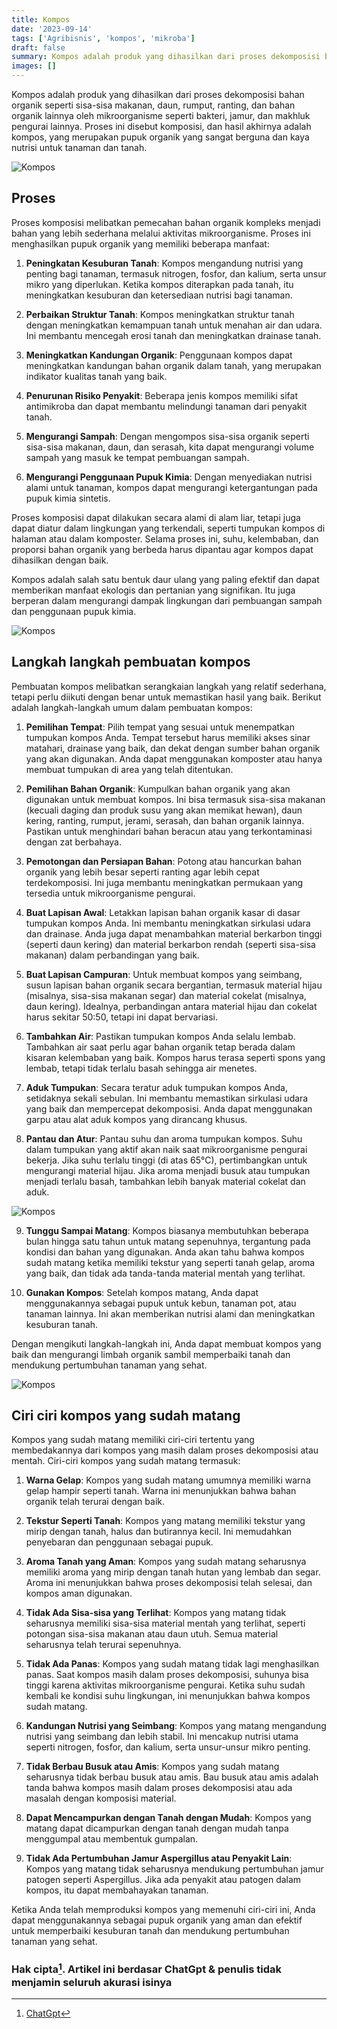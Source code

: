 ```yaml
---
title: Kompos
date: '2023-09-14'
tags: ['Agribisnis', 'kompos', 'mikroba']
draft: false
summary: Kompos adalah produk yang dihasilkan dari proses dekomposisi bahan organik seperti sisa-sisa makanan, daun, rumput, ranting, dan bahan organik lainnya oleh mikroorganisme seperti bakteri, jamur, dan makhluk pengurai lainnya.
images: []
---
```


Kompos adalah produk yang dihasilkan dari proses dekomposisi bahan organik seperti sisa-sisa makanan, daun, rumput, ranting, dan bahan organik lainnya oleh mikroorganisme seperti bakteri, jamur, dan makhluk pengurai lainnya. Proses ini disebut komposisi, dan hasil akhirnya adalah kompos, yang merupakan pupuk organik yang sangat berguna dan kaya nutrisi untuk tanaman dan tanah.

![Kompos](/static/images/agribisnis/kompos.jpg)

## Proses

Proses komposisi melibatkan pemecahan bahan organik kompleks menjadi bahan yang lebih sederhana melalui aktivitas mikroorganisme. Proses ini menghasilkan pupuk organik yang memiliki beberapa manfaat:

1. **Peningkatan Kesuburan Tanah**: Kompos mengandung nutrisi yang penting bagi tanaman, termasuk nitrogen, fosfor, dan kalium, serta unsur mikro yang diperlukan. Ketika kompos diterapkan pada tanah, itu meningkatkan kesuburan dan ketersediaan nutrisi bagi tanaman.

2. **Perbaikan Struktur Tanah**: Kompos meningkatkan struktur tanah dengan meningkatkan kemampuan tanah untuk menahan air dan udara. Ini membantu mencegah erosi tanah dan meningkatkan drainase tanah.

3. **Meningkatkan Kandungan Organik**: Penggunaan kompos dapat meningkatkan kandungan bahan organik dalam tanah, yang merupakan indikator kualitas tanah yang baik.

4. **Penurunan Risiko Penyakit**: Beberapa jenis kompos memiliki sifat antimikroba dan dapat membantu melindungi tanaman dari penyakit tanah.

5. **Mengurangi Sampah**: Dengan mengompos sisa-sisa organik seperti sisa-sisa makanan, daun, dan serasah, kita dapat mengurangi volume sampah yang masuk ke tempat pembuangan sampah.

6. **Mengurangi Penggunaan Pupuk Kimia**: Dengan menyediakan nutrisi alami untuk tanaman, kompos dapat mengurangi ketergantungan pada pupuk kimia sintetis.

Proses komposisi dapat dilakukan secara alami di alam liar, tetapi juga dapat diatur dalam lingkungan yang terkendali, seperti tumpukan kompos di halaman atau dalam komposter. Selama proses ini, suhu, kelembaban, dan proporsi bahan organik yang berbeda harus dipantau agar kompos dapat dihasilkan dengan baik.

Kompos adalah salah satu bentuk daur ulang yang paling efektif dan dapat memberikan manfaat ekologis dan pertanian yang signifikan. Itu juga berperan dalam mengurangi dampak lingkungan dari pembuangan sampah dan penggunaan pupuk kimia.

![Kompos](/static/images/agribisnis/kompos1.jpg)

## Langkah langkah pembuatan kompos

Pembuatan kompos melibatkan serangkaian langkah yang relatif sederhana, tetapi perlu diikuti dengan benar untuk memastikan hasil yang baik. Berikut adalah langkah-langkah umum dalam pembuatan kompos:

1. **Pemilihan Tempat**: Pilih tempat yang sesuai untuk menempatkan tumpukan kompos Anda. Tempat tersebut harus memiliki akses sinar matahari, drainase yang baik, dan dekat dengan sumber bahan organik yang akan digunakan. Anda dapat menggunakan komposter atau hanya membuat tumpukan di area yang telah ditentukan.

2. **Pemilihan Bahan Organik**: Kumpulkan bahan organik yang akan digunakan untuk membuat kompos. Ini bisa termasuk sisa-sisa makanan (kecuali daging dan produk susu yang akan memikat hewan), daun kering, ranting, rumput, jerami, serasah, dan bahan organik lainnya. Pastikan untuk menghindari bahan beracun atau yang terkontaminasi dengan zat berbahaya.

3. **Pemotongan dan Persiapan Bahan**: Potong atau hancurkan bahan organik yang lebih besar seperti ranting agar lebih cepat terdekomposisi. Ini juga membantu meningkatkan permukaan yang tersedia untuk mikroorganisme pengurai.

4. **Buat Lapisan Awal**: Letakkan lapisan bahan organik kasar di dasar tumpukan kompos Anda. Ini membantu meningkatkan sirkulasi udara dan drainase. Anda juga dapat menambahkan material berkarbon tinggi (seperti daun kering) dan material berkarbon rendah (seperti sisa-sisa makanan) dalam perbandingan yang baik.

5. **Buat Lapisan Campuran**: Untuk membuat kompos yang seimbang, susun lapisan bahan organik secara bergantian, termasuk material hijau (misalnya, sisa-sisa makanan segar) dan material cokelat (misalnya, daun kering). Idealnya, perbandingan antara material hijau dan cokelat harus sekitar 50:50, tetapi ini dapat bervariasi.

6. **Tambahkan Air**: Pastikan tumpukan kompos Anda selalu lembab. Tambahkan air saat perlu agar bahan organik tetap berada dalam kisaran kelembaban yang baik. Kompos harus terasa seperti spons yang lembab, tetapi tidak terlalu basah sehingga air menetes.

7. **Aduk Tumpukan**: Secara teratur aduk tumpukan kompos Anda, setidaknya sekali sebulan. Ini membantu memastikan sirkulasi udara yang baik dan mempercepat dekomposisi. Anda dapat menggunakan garpu atau alat aduk kompos yang dirancang khusus.

8. **Pantau dan Atur**: Pantau suhu dan aroma tumpukan kompos. Suhu dalam tumpukan yang aktif akan naik saat mikroorganisme pengurai bekerja. Jika suhu terlalu tinggi (di atas 65°C), pertimbangkan untuk mengurangi material hijau. Jika aroma menjadi busuk atau tumpukan menjadi terlalu basah, tambahkan lebih banyak material cokelat dan aduk.

![Kompos](/static/images/agribisnis/kompos3.jpg)

9. **Tunggu Sampai Matang**: Kompos biasanya membutuhkan beberapa bulan hingga satu tahun untuk matang sepenuhnya, tergantung pada kondisi dan bahan yang digunakan. Anda akan tahu bahwa kompos sudah matang ketika memiliki tekstur yang seperti tanah gelap, aroma yang baik, dan tidak ada tanda-tanda material mentah yang terlihat.

10. **Gunakan Kompos**: Setelah kompos matang, Anda dapat menggunakannya sebagai pupuk untuk kebun, tanaman pot, atau tanaman lainnya. Ini akan memberikan nutrisi alami dan meningkatkan kesuburan tanah.

Dengan mengikuti langkah-langkah ini, Anda dapat membuat kompos yang baik dan mengurangi limbah organik sambil memperbaiki tanah dan mendukung pertumbuhan tanaman yang sehat.

![Kompos](/static/images/agribisnis/kompos2.jpg)

## Ciri ciri kompos yang sudah matang

Kompos yang sudah matang memiliki ciri-ciri tertentu yang membedakannya dari kompos yang masih dalam proses dekomposisi atau mentah. Ciri-ciri kompos yang sudah matang termasuk:

1. **Warna Gelap**: Kompos yang sudah matang umumnya memiliki warna gelap hampir seperti tanah. Warna ini menunjukkan bahwa bahan organik telah terurai dengan baik.

2. **Tekstur Seperti Tanah**: Kompos yang matang memiliki tekstur yang mirip dengan tanah, halus dan butirannya kecil. Ini memudahkan penyebaran dan penggunaan sebagai pupuk.

3. **Aroma Tanah yang Aman**: Kompos yang sudah matang seharusnya memiliki aroma yang mirip dengan tanah hutan yang lembab dan segar. Aroma ini menunjukkan bahwa proses dekomposisi telah selesai, dan kompos aman digunakan.

4. **Tidak Ada Sisa-sisa yang Terlihat**: Kompos yang matang tidak seharusnya memiliki sisa-sisa material mentah yang terlihat, seperti potongan sisa-sisa makanan atau daun utuh. Semua material seharusnya telah terurai sepenuhnya.

5. **Tidak Ada Panas**: Kompos yang sudah matang tidak lagi menghasilkan panas. Saat kompos masih dalam proses dekomposisi, suhunya bisa tinggi karena aktivitas mikroorganisme pengurai. Ketika suhu sudah kembali ke kondisi suhu lingkungan, ini menunjukkan bahwa kompos sudah matang.

6. **Kandungan Nutrisi yang Seimbang**: Kompos yang matang mengandung nutrisi yang seimbang dan lebih stabil. Ini mencakup nutrisi utama seperti nitrogen, fosfor, dan kalium, serta unsur-unsur mikro penting.

7. **Tidak Berbau Busuk atau Amis**: Kompos yang sudah matang seharusnya tidak berbau busuk atau amis. Bau busuk atau amis adalah tanda bahwa kompos masih dalam proses dekomposisi atau ada masalah dengan komposisi material.

8. **Dapat Mencampurkan dengan Tanah dengan Mudah**: Kompos yang matang dapat dicampurkan dengan tanah dengan mudah tanpa menggumpal atau membentuk gumpalan.

9. **Tidak Ada Pertumbuhan Jamur Aspergillus atau Penyakit Lain**: Kompos yang matang tidak seharusnya mendukung pertumbuhan jamur patogen seperti Aspergillus. Jika ada penyakit atau patogen dalam kompos, itu dapat membahayakan tanaman.

Ketika Anda telah memproduksi kompos yang memenuhi ciri-ciri ini, Anda dapat menggunakannya sebagai pupuk organik yang aman dan efektif untuk memperbaiki kesuburan tanah dan mendukung pertumbuhan tanaman yang sehat.

### Hak cipta[^1]. Artikel ini berdasar ChatGpt & penulis tidak menjamin seluruh akurasi isinya

[^1]: [ChatGpt](https://chat.openai.com)
